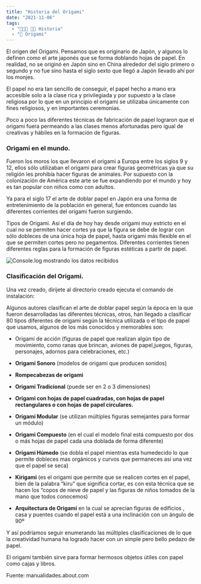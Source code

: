 ```yaml
---
title: "Historia del Origami"
date: "2021-11-06"
tags:
  - "🧑🏻‍💻 👨‍🏫 Historia"
  - "🗿 Origami"
---
```


El origen del Origami. Pensamos que es originario de Japón, y algunos lo definen como el arte japonés que se forma doblando hojas de papel. En realidad, no se originó en Japón sino en China alrededor del siglo primero o segundo y no fue sino hasta el siglo sexto que llegó a Japón llevado ahí por los monjes.

El papel no era tan sencillo de conseguir, el papel hecho a mano era accesible solo a la clase rica y privilegiada y por supuesto a la clase religiosa por lo que en un principio el origami se utilizaba únicamente con fines religiosos, y en importantes ceremonias.

Poco a poco las diferentes técnicas de fabricación de papel lograron que el origami fuera permeando a las clases menos afortunadas pero igual de creativas y hábiles en la formación de figuras.

### Origami en el mundo.

Fueron los moros los que llevaron el origami a Europa entre los siglos 9 y 12, ellos sólo utilizaban el origami para crear figuras geométricas ya que su religión les prohibía hacer figuras de animales. Por supuesto con la colonización de América este arte se fue expandiendo por el mundo y hoy es tan popular con niños como con adultos.

Ya para el siglo 17 el arte de doblar papel en Japón era una forma de entretenimiento de la población en general, fue entonces cuando las diferentes corrientes del origami fueron surgiendo.

Tipos de Origami. Así el día de hoy hay desde origami muy estricto en el cual no se permiten hacer cortes ya que la figura se debe de lograr con sólo dobleces de una única hoja de papel, hasta origami más flexible en el que se permiten cortes pero no pegamentos. Diferentes corrientes tienen diferentes reglas para la formación de figuras estéticas a partir de papel.

![Console.log mostrando los datos recibidos](/images/histotoria-origami/cangrejo.jpg)

### Clasificación del Origami.

Una vez creado, dirijete al directorio creado ejecuta el comando de instalación:

Algunos autores clasifican el arte de doblar papel según la época en la que fueron desarrolladas las diferentes técnicas, otros, han llegado a clasificar 80 tipos diferentes de origami según la técnica utilizada o el tipo de papel que usamos, algunos de los más conocidos y memorables son:

- Origami de acción (figuras de papel que realizan algún tipo de movimiento, como ranas que brincan, aviones de papel,juegos, figuras, personajes, adornos para celebraciones, etc.)

- **Origami Sonoro** (modelos de origami que producen sonidos)
- **Rompecabezas de origami**
- **Origami Tradicional** (puede ser en 2 o 3 dimensiones)
- **Origami con hojas de papel cuadradas, con hojas de papel rectangulares o con hojas de papel circulares.**
- **Origami Modular** (se utilizan múltiples figuras semejantes para formar un módulo)
- **Origami Compuesto** (en el cual el modelo final está compuesto por dos o más hojas de papel cada una doblada de forma diferente)
- **Origami Húmedo** (se dobla el papel mientras esta humedecido lo que permite dobleces mas orgánicos y curvos que permaneces así una vez que el papel se seca)
- **Kirigami** (es el origami que permite que se realicen cortes en el papel, bien de la palabra “kiru” que significa cortar, es con esta técnica que se hacen los “copos de nieve de papel y las figuras de niños tomados de la mano que todos conocemos)
- **Arquitectura de Origami** en la cual se aprecian figuras de edificios , casa y puentes cuando el papel está a una inclinación con un ángulo de 90º

Y así podríamos seguir enumerando las múltiples clasificaciones de lo que la creatividad humana ha logrado hacer con un simple pero bello pedazo de papel.

El origami también sirve para formar hermosos objetos útiles con papel como cajas y libros.

Fuente: manualidades.about.com
